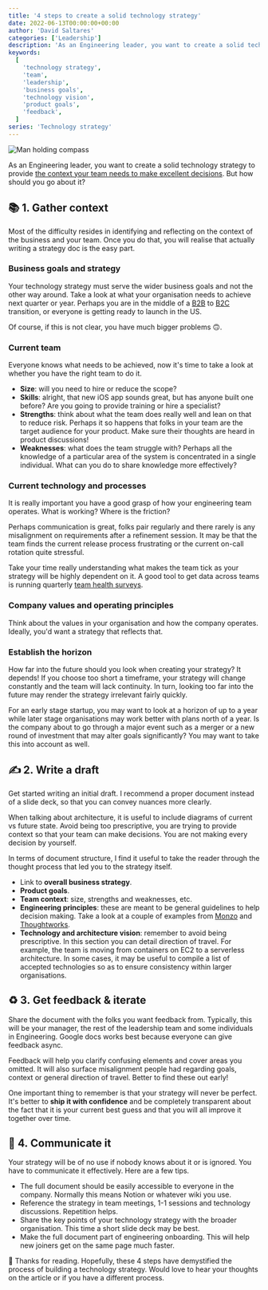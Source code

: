 ```yaml
---
title: '4 steps to create a solid technology strategy'
date: 2022-06-13T00:00:00+00:00
author: 'David Saltares'
categories: ['Leadership']
description: 'As an Engineering leader, you want to create a solid technology strategy to provide the context your team needs to make excellent decisions. But how should you go about it? This article goes over 4 steps to help you create it'
keywords:
  [
    'technology strategy',
    'team',
    'leadership',
    'business goals',
    'technology vision',
    'product goals',
    'feedback',
  ]
series: 'Technology strategy'
---
```


![Man holding compass](/img/man-holding-compass.jpg 'By Anastasia Petrova on Unsplash')

As an Engineering leader, you want to create a solid technology strategy to provide [the context your team needs to make excellent decisions](/the-importance-of-solid-technology-strategy-and-principles/). But how should you go about it?

## 📚 1. Gather context

Most of the difficulty resides in identifying and reflecting on the context of the business and your team. Once you do that, you will realise that actually writing a strategy doc is the easy part.

### Business goals and strategy

Your technology strategy must serve the wider business goals and not the other way around. Take a look at what your organisation needs to achieve next quarter or year. Perhaps you are in the middle of a [B2B](https://www.investopedia.com/terms/b/btob.asp) to [B2C](https://www.investopedia.com/terms/b/btoc.asp) transition, or everyone is getting ready to launch in the US.

Of course, if this is not clear, you have much bigger problems 🙃.

### Current team

Everyone knows what needs to be achieved, now it's time to take a look at whether you have the right team to do it.

- **Size**: will you need to hire or reduce the scope?
- **Skills**: alright, that new iOS app sounds great, but has anyone built one before? Are you going to provide training or hire a specialist?
- **Strengths**: think about what the team does really well and lean on that to reduce risk. Perhaps it so happens that folks in your team are the target audience for your product. Make sure their thoughts are heard in product discussions!
- **Weaknesses**: what does the team struggle with? Perhaps all the knowledge of a particular area of the system is concentrated in a single individual. What can you do to share knowledge more effectively?

### Current technology and processes

It is really important you have a good grasp of how your engineering team operates. What is working? Where is the friction?

Perhaps communication is great, folks pair regularly and there rarely is any misalignment on requirements after a refinement session. It may be that the team finds the current release process frustrating or the current on-call rotation quite stressful.

Take your time really understanding what makes the team tick as your strategy will be highly dependent on it. A good tool to get data across teams is running quarterly [team health surveys](https://engineering.atspotify.com/2014/09/squad-health-check-model/).

### Company values and operating principles

Think about the values in your organisation and how the company operates. Ideally, you'd want a strategy that reflects that.

### Establish the horizon

How far into the future should you look when creating your strategy? It depends! If you choose too short a timeframe, your strategy will change constantly and the team will lack continuity. In turn, looking too far into the future may render the strategy irrelevant fairly quickly.

For an early stage startup, you may want to look at a horizon of up to a year while later stage organisations may work better with plans north of a year. Is the company about to go through a major event such as a merger or a new round of investment that may alter goals significantly? You may want to take this into account as well.

## ✍️ 2. Write a draft

Get started writing an initial draft. I recommend a proper document instead of a slide deck, so that you can convey nuances more clearly.

When talking about architecture, it is useful to include diagrams of current vs future state. Avoid being too prescriptive, you are trying to provide context so that your team can make decisions. You are not making every decision by yourself.

In terms of document structure, I find it useful to take the reader through the thought process that led you to the strategy itself.

- Link to **overall business strategy**.
- **Product goals**.
- **Team context**: size, strengths and weaknesses, etc.
- **Engineering principles**: these are meant to be general guidelines to help decision making. Take a look at a couple of examples from [Monzo](https://monzo.com/blog/2018/06/29/engineering-principles) and [Thoughtworks](https://www.thoughtworks.com/insights/blog/what-are-our-core-values-and-practices-building-software).
- **Technology and architecture vision**: remember to avoid being prescriptive. In this section you can detail direction of travel. For example, the team is moving from containers on EC2 to a serverless architecture. In some cases, it may be useful to compile a list of accepted technologies so as to ensure consistency within larger organisations.

## ♻️ 3. Get feedback & iterate

Share the document with the folks you want feedback from. Typically, this will be your manager, the rest of the leadership team and some individuals in Engineering. Google docs works best because everyone can give feedback async.

Feedback will help you clarify confusing elements and cover areas you omitted. It will also surface misalignment people had regarding goals, context or general direction of travel. Better to find these out early!

One important thing to remember is that your strategy will never be perfect. It's better to **ship it with confidence** and be completely transparent about the fact that it is your current best guess and that you will all improve it together over time.

## 💬 4. Communicate it

Your strategy will be of no use if nobody knows about it or is ignored. You have to communicate it effectively. Here are a few tips.

- The full document should be easily accessible to everyone in the company. Normally this means Notion or whatever wiki you use.
- Reference the strategy in team meetings, 1-1 sessions and technology discussions. Repetition helps.
- Share the key points of your technology strategy with the broader organisation. This time a short slide deck may be best.
- Make the full document part of engineering onboarding. This will help new joiners get on the same page much faster.

🙌 Thanks for reading. Hopefully, these 4 steps have demystified the process of building a technology strategy. Would love to hear your thoughts on the article or if you have a different process.
